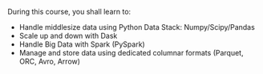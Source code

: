 During this course, you shall learn to:

- Handle middlesize data using Python Data Stack: Numpy/Scipy/Pandas
- Scale up and down with Dask
- Handle Big Data with Spark (PySpark) 
- Manage and store data using dedicated columnar formats (Parquet, ORC, Avro, Arrow)
